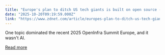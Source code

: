 ```yaml
---
title: "Europe's plan to ditch US tech giants is built on open source - and it's gaining steam"
date: "2025-10-20T09:19:59.000Z"
link: "https://www.zdnet.com/article/europes-plan-to-ditch-us-tech-giants-is-built-on-open-source-and-its-gaining-steam/"
---
```


One topic dominated the recent 2025 OpenInfra Summit Europe, and it wasn't AI.

[Read more](https://www.zdnet.com/article/europes-plan-to-ditch-us-tech-giants-is-built-on-open-source-and-its-gaining-steam/)
